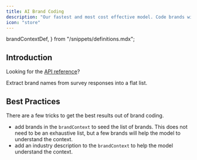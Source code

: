 ```yaml
---
title: AI Brand Coding
description: "Our fastest and most cost effective model. Code brands with AI"
icon: "store"
---
```


  brandContextDef,
} from "/snippets/definitions.mdx";

## Introduction

<Tip>Looking for the [API reference](/api-reference/coding/create)?</Tip>

Extract brand names from survey responses into a flat list. 

## Best Practices

There are a few tricks to get the best results out of brand coding. 

- add brands in the  <Tooltip tip={brandContextDef}>`brandContext`</Tooltip> to seed the list of brands. This does not need to be an exhaustive list, but a few brands will help the model to understand the context.
- add an industry description to the <Tooltip tip={brandContextDef}>`brandContext`</Tooltip> to help the model understand the context.

